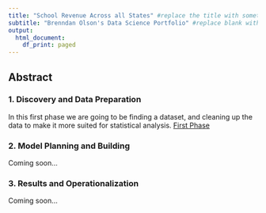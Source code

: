```yaml
---
title: "School Revenue Across all States" #replace the title with something short and catchy to represent your project
subtitle: "Brenndan Olson's Data Science Portfolio" #replace blank with your name
output:
  html_document:
    df_print: paged
---
```


## Abstract



### 1. Discovery and Data Preparation

In this first phase we are going to be finding a dataset, and cleaning up the data to make it more suited for statistical analysis.
[First Phase](https://introdsci.github.io/DataScience-bolson10/deliverable1.html)

### 2. Model Planning and Building

Coming soon...

### 3. Results and Operationalization

Coming soon...


